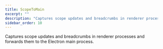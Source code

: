 ```yaml
---
title: ScopeToMain
excerpt: ""
description: "Captures scope updates and breadcrumbs in renderer processes and forwards them to the Electron main process. (default)"
sidebar_order: 10
---
```


Captures scope updates and breadcrumbs in renderer processes and forwards them to the Electron main process.
